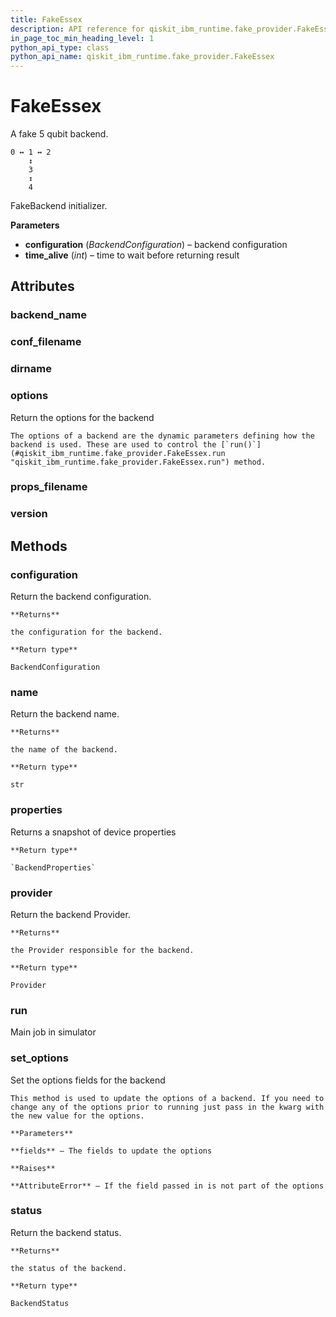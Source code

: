 ```yaml
---
title: FakeEssex
description: API reference for qiskit_ibm_runtime.fake_provider.FakeEssex
in_page_toc_min_heading_level: 1
python_api_type: class
python_api_name: qiskit_ibm_runtime.fake_provider.FakeEssex
---
```


# FakeEssex

<Class id="qiskit_ibm_runtime.fake_provider.FakeEssex" isDedicatedPage={true} github="https://github.com/Qiskit/qiskit-ibm-runtime/tree/stable/0.21/qiskit_ibm_runtime/fake_provider/backends/essex/fake_essex.py#L39-L54" signature="FakeEssex" modifiers="class">
  A fake 5 qubit backend.

  ```text
  0 ↔ 1 ↔ 2
      ↕
      3
      ↕
      4
  ```

  FakeBackend initializer.

  **Parameters**

  *   **configuration** (*BackendConfiguration*) – backend configuration
  *   **time\_alive** (*int*) – time to wait before returning result

  ## Attributes

  ### backend\_name

  <Attribute id="qiskit_ibm_runtime.fake_provider.FakeEssex.backend_name" attributeValue="'fake_essex'" />

  ### conf\_filename

  <Attribute id="qiskit_ibm_runtime.fake_provider.FakeEssex.conf_filename" attributeValue="'conf_essex.json'" />

  ### dirname

  <Attribute id="qiskit_ibm_runtime.fake_provider.FakeEssex.dirname" attributeValue="'/home/runner/work/qiskit-ibm-runtime/qiskit-ibm-runtime/qiskit_ibm_runtime/fake_provider/backends/essex'" />

  ### options

  <Attribute id="qiskit_ibm_runtime.fake_provider.FakeEssex.options">
    Return the options for the backend

    The options of a backend are the dynamic parameters defining how the backend is used. These are used to control the [`run()`](#qiskit_ibm_runtime.fake_provider.FakeEssex.run "qiskit_ibm_runtime.fake_provider.FakeEssex.run") method.
  </Attribute>

  ### props\_filename

  <Attribute id="qiskit_ibm_runtime.fake_provider.FakeEssex.props_filename" attributeValue="'props_essex.json'" />

  ### version

  <Attribute id="qiskit_ibm_runtime.fake_provider.FakeEssex.version" attributeValue="1" />

  ## Methods

  ### configuration

  <Function id="qiskit_ibm_runtime.fake_provider.FakeEssex.configuration" signature="configuration()">
    Return the backend configuration.

    **Returns**

    the configuration for the backend.

    **Return type**

    BackendConfiguration
  </Function>

  ### name

  <Function id="qiskit_ibm_runtime.fake_provider.FakeEssex.name" signature="name()">
    Return the backend name.

    **Returns**

    the name of the backend.

    **Return type**

    str
  </Function>

  ### properties

  <Function id="qiskit_ibm_runtime.fake_provider.FakeEssex.properties" github="https://github.com/Qiskit/qiskit-ibm-runtime/tree/stable/0.21/qiskit_ibm_runtime/fake_provider/fake_qasm_backend.py#L44-L48" signature="properties()">
    Returns a snapshot of device properties

    **Return type**

    `BackendProperties`
  </Function>

  ### provider

  <Function id="qiskit_ibm_runtime.fake_provider.FakeEssex.provider" signature="provider()">
    Return the backend Provider.

    **Returns**

    the Provider responsible for the backend.

    **Return type**

    Provider
  </Function>

  ### run

  <Function id="qiskit_ibm_runtime.fake_provider.FakeEssex.run" github="https://github.com/Qiskit/qiskit-ibm-runtime/tree/stable/0.21/qiskit_ibm_runtime/fake_provider/fake_backend.py#L545-L574" signature="run(run_input, **kwargs)">
    Main job in simulator
  </Function>

  ### set\_options

  <Function id="qiskit_ibm_runtime.fake_provider.FakeEssex.set_options" signature="set_options(**fields)">
    Set the options fields for the backend

    This method is used to update the options of a backend. If you need to change any of the options prior to running just pass in the kwarg with the new value for the options.

    **Parameters**

    **fields** – The fields to update the options

    **Raises**

    **AttributeError** – If the field passed in is not part of the options
  </Function>

  ### status

  <Function id="qiskit_ibm_runtime.fake_provider.FakeEssex.status" signature="status()">
    Return the backend status.

    **Returns**

    the status of the backend.

    **Return type**

    BackendStatus
  </Function>
</Class>

